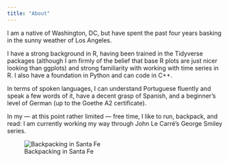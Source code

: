 ```yaml
---
title: "About"
---
```


I am a native of Washington, DC, but have spent the past four years basking in the sunny weather of Los Angeles. 

I have a strong background in R, having been trained in the Tidyverse packages (although I am firmly of the belief that base R plots are just nicer looking than ggplots) and strong familiarity with working with time series in R. I also have a foundation in Python and can code in C++.

In terms of spoken languages, I can understand Portuguese fluently and speak a few words of it, have a decent grasp of Spanish, and a beginner's level of German (up to the Goethe A2 certificate).

In my — at this point rather limited — free time, I like to run, backpack, and read: I am currently working my way through John Le Carré's George Smiley series. 

![Backpacking in Santa Fe](SantaFe.jpeg)